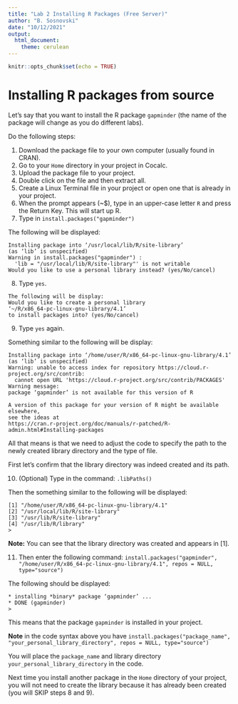 ```yaml
---
title: "Lab 2 Installing R Packages (Free Server)"
author: "B. Sosnovski"
date: "10/12/2021"
output: 
  html_document: 
    theme: cerulean
---
```


```r
knitr::opts_chunk$set(echo = TRUE)
```

# Installing R packages from source

Let’s say that you want to install the R package `gapminder` (the name of the package will change as you do different labs).

Do the following steps:

1. Download the package file to your own computer (usually found in CRAN).
2. Go to your `Home` directory in your project in Cocalc.
3. Upload the package file to your project.
4. Double click on the file and then extract all.
5. Create a Linux Terminal file in your project or open one that is already in your project.
6. When the prompt appears (~$), type in an upper-case letter `R` and press the Return Key. This will start up R.
7. Type in `install.packages("gapminder")`

The following will be displayed:

```
Installing package into ‘/usr/local/lib/R/site-library’
(as ‘lib’ is unspecified)
Warning in install.packages("gapminder") :
  'lib = "/usr/local/lib/R/site-library"' is not writable
Would you like to use a personal library instead? (yes/No/cancel) 
```

8)	Type `yes`.

```
The following will be display:
Would you like to create a personal library
‘~/R/x86_64-pc-linux-gnu-library/4.1’
to install packages into? (yes/No/cancel)
```

9)	Type `yes` again.

Something similar to the following will be display:

```
Installing package into ‘/home/user/R/x86_64-pc-linux-gnu-library/4.1’
(as ‘lib’ is unspecified)
Warning: unable to access index for repository https://cloud.r-project.org/src/contrib:
  cannot open URL 'https://cloud.r-project.org/src/contrib/PACKAGES'
Warning message:
package ‘gapminder’ is not available for this version of R

A version of this package for your version of R might be available elsewhere,
see the ideas at
https://cran.r-project.org/doc/manuals/r-patched/R-admin.html#Installing-packages 
```

All that means is that we need to adjust the code to specify the path to the newly created library directory and the type of file.

First let's confirm that the library directory was indeed created and its path.

10)	 (Optional) Type in the command: `.libPaths()`

Then the something similar to the following will be displayed:

```
[1] "/home/user/R/x86_64-pc-linux-gnu-library/4.1"
[2] "/usr/local/lib/R/site-library"               
[3] "/usr/lib/R/site-library"                     
[4] "/usr/lib/R/library"                          
>
```

**Note:** You can see that the library directory was created and appears in [1]. 


11)	Then enter the following command: `
install.packages("gapminder", "/home/user/R/x86_64-pc-linux-gnu-library/4.1", repos = NULL, type="source")
`

The following should be displayed:
```
* installing *binary* package ‘gapminder’ ...
* DONE (gapminder)
>
```

This means that the package `gapminder` is installed in your project.

**Note** in the code syntax above you have 
`install.packages("package_name", "your_personal_library_directory", repos = NULL, type="source")`

You will place the `package_name` and library directory `your_personal_library_directory` in the code.

Next time you install another package in the `Home` directory of your project, you will not need to create the library because it has already been created (you will SKIP steps 8 and 9). 
